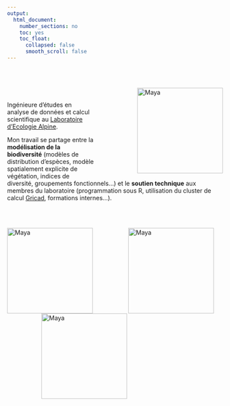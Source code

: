 ```yaml
---
output:
  html_document:
    number_sections: no
    toc: yes
    toc_float:
      collapsed: false
      smooth_scroll: false
---
```


<br/><br/>


[<img src="pictures/PHOTO_Gueguen_Maya.png" alt="Maya" align="right" style="width:200px; margin-left:100px;">](about.html)

<br/>

Ingénieure d'études en analyse de données et calcul scientifique au [Laboratoire d'Ecologie Alpine](https://leca.osug.fr/).

Mon travail se partage entre la **modélisation de la biodiversité** (modèles de distribution d'espèces, modèle spatialement explicite de végétation, indices de diversité, groupements fonctionnels...) et le **soutien technique** aux membres du laboratoire (programmation sous R, utilisation du cluster de calcul [Gricad](https://gricad.univ-grenoble-alpes.fr/), formations internes...).

<br/><br/>

[<img src="pictures/picture-archive.jpg" alt="Maya" align="left" style="width:200px;">](publications.html)
[<img src="pictures/picture-code.jpg" alt="Maya" align="center" style="width:200px; margin-left:80px;">](work.html)
[<img src="pictures/picture-tutorial.jpg" alt="Maya" align="center" style="width:200px; margin-left:80px;">](tutorials.html)